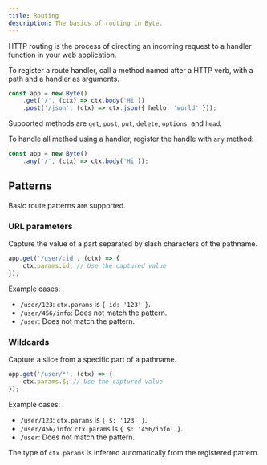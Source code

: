 ```yaml
---
title: Routing
description: The basics of routing in Byte.
---
```


HTTP routing is the process of directing an incoming request to a handler function in your web application.

To register a route handler, call a method named after a HTTP verb, with a path and a handler as arguments.
```ts
const app = new Byte()
    .get('/', (ctx) => ctx.body('Hi'))
    .post('/json', (ctx) => ctx.json({ hello: 'world' }));
```

Supported methods are `get`, `post`, `put`, `delete`, `options`, and `head`.

To handle all method using a handler, register the handle with `any` method:
```ts
const app = new Byte()
    .any('/', (ctx) => ctx.body('Hi'));
```

## Patterns
Basic route patterns are supported.

### URL parameters
Capture the value of a part separated by slash characters of the pathname.
```ts
app.get('/user/:id', (ctx) => {
    ctx.params.id; // Use the captured value
});
```

Example cases:
- `/user/123`: `ctx.params` is `{ id: '123' }`.
- `/user/456/info`: Does not match the pattern.
- `/user`: Does not match the pattern.

### Wildcards
Capture a slice from a specific part of a pathname.
```ts
app.get('/user/*', (ctx) => {
    ctx.params.$; // Use the captured value
});
```

Example cases:
- `/user/123`: `ctx.params` is `{ $: '123' }`.
- `/user/456/info`: `ctx.params` is `{ $: '456/info' }`.
- `/user`: Does not match the pattern.

The type of `ctx.params` is inferred automatically from the registered pattern.

